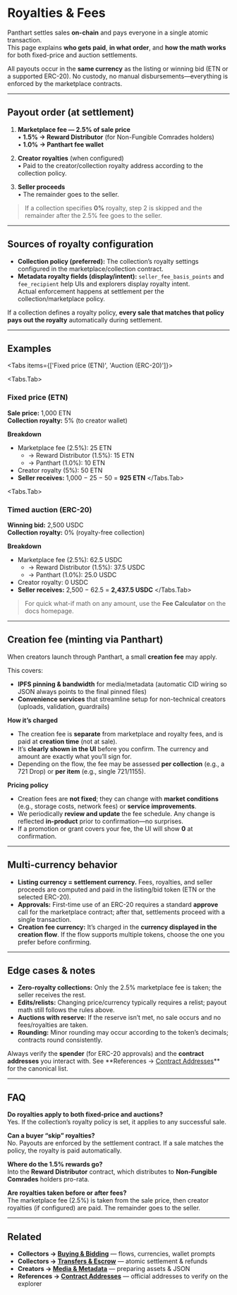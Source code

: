

# Royalties & Fees

Panthart settles sales **on-chain** and pays everyone in a single atomic transaction.  
This page explains **who gets paid**, **in what order**, and **how the math works** for both fixed-price and auction settlements.

<Callout type="info">
All payouts occur in the <strong>same currency</strong> as the listing or winning bid (ETN or a supported ERC-20).  
No custody, no manual disbursements—everything is enforced by the marketplace contracts.
</Callout>

---

## Payout order (at settlement)

1. **Marketplace fee — 2.5% of sale price**  
   • **1.5% → Reward Distributor** (for Non-Fungible Comrades holders)  
   • **1.0% → Panthart fee wallet**

2. **Creator royalties** (when configured)  
   • Paid to the creator/collection royalty address according to the collection policy.

3. **Seller proceeds**  
   • The remainder goes to the seller.

> If a collection specifies **0%** royalty, step 2 is skipped and the remainder after the 2.5% fee goes to the seller.

---

## Sources of royalty configuration

- **Collection policy (preferred):** The collection’s royalty settings configured in the marketplace/collection contract.  
- **Metadata royalty fields (display/intent):** `seller_fee_basis_points` and `fee_recipient` help UIs and explorers display royalty intent.  
  Actual enforcement happens at settlement per the collection/marketplace policy.

<Callout>
If a collection defines a royalty policy, <strong>every sale that matches that policy pays out the royalty</strong> automatically during settlement.
</Callout>

---

## Examples

<Tabs items={['Fixed price (ETN)', 'Auction (ERC-20)']}>

  <Tabs.Tab>
  ### Fixed price (ETN)

  **Sale price:** 1,000 ETN  
  **Collection royalty:** 5% (to creator wallet)

  **Breakdown**
  - Marketplace fee (2.5%): 25 ETN  
    - → Reward Distributor (1.5%): 15 ETN  
    - → Panthart (1.0%): 10 ETN
  - Creator royalty (5%): 50 ETN
  - **Seller receives:** 1,000 − 25 − 50 = **925 ETN**
  </Tabs.Tab>

  <Tabs.Tab>
  ### Timed auction (ERC-20)

  **Winning bid:** 2,500 USDC  
  **Collection royalty:** 0% (royalty-free collection)

  **Breakdown**
  - Marketplace fee (2.5%): 62.5 USDC  
    - → Reward Distributor (1.5%): 37.5 USDC  
    - → Panthart (1.0%): 25.0 USDC
  - Creator royalty: 0 USDC
  - **Seller receives:** 2,500 − 62.5 = **2,437.5 USDC**
  </Tabs.Tab>

</Tabs>

> For quick what-if math on any amount, use the **Fee Calculator** on the docs homepage.

---

## Creation fee (minting via Panthart)

When creators launch through Panthart, a small **creation fee** may apply.

This covers:
- **IPFS pinning & bandwidth** for media/metadata (automatic CID wiring so JSON always points to the final pinned files)
- **Convenience services** that streamline setup for non-technical creators (uploads, validation, guardrails)

**How it’s charged**
- The creation fee is **separate** from marketplace and royalty fees, and is paid at **creation time** (not at sale).
- It’s **clearly shown in the UI** before you confirm. The currency and amount are exactly what you’ll sign for.
- Depending on the flow, the fee may be assessed **per collection** (e.g., a 721 Drop) or **per item** (e.g., single 721/1155).

**Pricing policy**
- Creation fees are **not fixed**; they can change with **market conditions** (e.g., storage costs, network fees) or **service improvements**.
- We periodically **review and update** the fee schedule. Any change is reflected **in-product** prior to confirmation—no surprises.
- If a promotion or grant covers your fee, the UI will show **0** at confirmation.

---

## Multi-currency behavior

- **Listing currency = settlement currency.** Fees, royalties, and seller proceeds are computed and paid in the listing/bid token (ETN or the selected ERC-20).
- **Approvals:** First-time use of an ERC-20 requires a standard **approve** call for the marketplace contract; after that, settlements proceed with a single transaction.
- **Creation fee currency:** It’s charged in the **currency displayed in the creation flow**. If the flow supports multiple tokens, choose the one you prefer before confirming.

---

## Edge cases & notes

- **Zero-royalty collections:** Only the 2.5% marketplace fee is taken; the seller receives the rest.  
- **Edits/relists:** Changing price/currency typically requires a relist; payout math still follows the rules above.  
- **Auctions with reserve:** If the reserve isn’t met, no sale occurs and no fees/royalties are taken.  
- **Rounding:** Minor rounding may occur according to the token’s decimals; contracts round consistently.

<Callout type="warning">
Always verify the <strong>spender</strong> (for ERC-20 approvals) and the <strong>contract addresses</strong> you interact with. See **References → <a href="/references/contract-addresses">Contract Addresses</a>** for the canonical list.
</Callout>

---

## FAQ

**Do royalties apply to both fixed-price and auctions?**  
Yes. If the collection’s royalty policy is set, it applies to any successful sale.

**Can a buyer “skip” royalties?**  
No. Payouts are enforced by the settlement contract. If a sale matches the policy, the royalty is paid automatically.

**Where do the 1.5% rewards go?**  
Into the **Reward Distributor** contract, which distributes to **Non-Fungible Comrades** holders pro-rata.

**Are royalties taken before or after fees?**  
The marketplace fee (2.5%) is taken from the sale price, then creator royalties (if configured) are paid. The remainder goes to the seller.

---

## Related

- **Collectors → <a href="/collectors/buying-bidding">Buying & Bidding</a>** — flows, currencies, wallet prompts  
- **Collectors → <a href="/collectors/transfers-escrow">Transfers & Escrow</a>** — atomic settlement & refunds  
- **Creators → <a href="/creators/media-metadata">Media & Metadata</a>** — preparing assets & JSON  
- **References → <a href="/references/contract-addresses">Contract Addresses</a>** — official addresses to verify on the explorer
